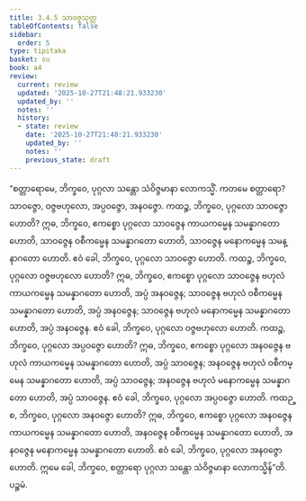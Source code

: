 ```yaml
---
title: 3.4.5 သာဝဇ္ဇသုတ္တ
tableOfContents: false
sidebar:
  order: 5
type: tipitaka
basket: su
book: a4
review:
  current: review
  updated: '2025-10-27T21:48:21.933230'
  updated_by: ''
  notes: ''
  history:
  - state: review
    date: '2025-10-27T21:48:21.933230'
    updated_by: ''
    notes: ''
    previous_state: draft
---
```



<ReviewStatus review={frontmatter.review} showDetails={true} />

<HypothesisAnnotation frontmatter={frontmatter} />

<DynamicBreadcrumb />

<Division number="135" book="a4" e="ch" v="15" p="452">

<Paragraph number="850" book="a4">
“စတ္တာရောမေ, ဘိက္ခဝေ, ပုဂ္ဂလာ သန္တော သံဝိဇ္ဇမာနာ လောကသ္မိံ. ကတမေ စတ္တာရော? သာဝဇ္ဇော, ဝဇ္ဇဗဟုလော, အပ္ပဝဇ္ဇော, အနဝဇ္ဇော.
</Paragraph>

<Paragraph number="851" book="a4">
ကထဉ္စ, ဘိက္ခဝေ, ပုဂ္ဂလော သာဝဇ္ဇော ဟောတိ? ဣဓ, ဘိက္ခဝေ, ဧကစ္စော ပုဂ္ဂလော သာဝဇ္ဇေန ကာယကမ္မေန သမန္နာဂတော ဟောတိ, သာဝဇ္ဇေန ဝစီကမ္မေန သမန္နာဂတော ဟောတိ, သာဝဇ္ဇေန မနောကမ္မေန သမန္နာဂတော ဟောတိ. ဧဝံ ခေါ, ဘိက္ခဝေ, ပုဂ္ဂလော သာဝဇ္ဇော ဟောတိ.
</Paragraph>

<Paragraph number="852" book="a4">
ကထဉ္စ, ဘိက္ခဝေ, ပုဂ္ဂလော ဝဇ္ဇဗဟုလော ဟောတိ? ဣဓ, ဘိက္ခဝေ, ဧကစ္စော ပုဂ္ဂလော သာဝဇ္ဇေန ဗဟုလံ ကာယကမ္မေန သမန္နာဂတော ဟောတိ, အပ္ပံ အနဝဇ္ဇေန; သာဝဇ္ဇေန ဗဟုလံ ဝစီကမ္မေန သမန္နာဂတော ဟောတိ, အပ္ပံ အနဝဇ္ဇေန; သာဝဇ္ဇေန ဗဟုလံ မနောကမ္မေန သမန္နာဂတော ဟောတိ, အပ္ပံ အနဝဇ္ဇေန. ဧဝံ ခေါ, ဘိက္ခဝေ, ပုဂ္ဂလော ဝဇ္ဇဗဟုလော ဟောတိ.
</Paragraph>

<Paragraph number="853" book="a4">
ကထဉ္စ, ဘိက္ခဝေ, ပုဂ္ဂလော အပ္ပဝဇ္ဇော ဟောတိ? ဣဓ, ဘိက္ခဝေ, ဧကစ္စော ပုဂ္ဂလော အနဝဇ္ဇေန ဗဟုလံ ကာယကမ္မေန သမန္နာဂတော ဟောတိ, အပ္ပံ သာဝဇ္ဇေန; အနဝဇ္ဇေန ဗဟုလံ ဝစီကမ္မေန သမန္နာဂတော ဟောတိ, အပ္ပံ သာဝဇ္ဇေန; အနဝဇ္ဇေန ဗဟုလံ မနောကမ္မေန သမန္နာဂတော ဟောတိ, အပ္ပံ သာဝဇ္ဇေန. ဧဝံ ခေါ, ဘိက္ခဝေ, ပုဂ္ဂလော အပ္ပဝဇ္ဇော ဟောတိ.
</Paragraph>

<Paragraph number="854" book="a4">
ကထဉ္စ, ဘိက္ခဝေ, ပုဂ္ဂလော အနဝဇ္ဇော ဟောတိ? ဣဓ, ဘိက္ခဝေ, ဧကစ္စော ပုဂ္ဂလော အနဝဇ္ဇေန ကာယကမ္မေန သမန္နာဂတော ဟောတိ, အနဝဇ္ဇေန ဝစီကမ္မေန သမန္နာဂတော ဟောတိ, အနဝဇ္ဇေန မနောကမ္မေန သမန္နာဂတော ဟောတိ. ဧဝံ ခေါ, ဘိက္ခဝေ, ပုဂ္ဂလော အနဝဇ္ဇော ဟောတိ. ဣမေ ခေါ, ဘိက္ခဝေ, စတ္တာရော ပုဂ္ဂလာ သန္တော သံဝိဇ္ဇမာနာ လောကသ္မိန်”တိ.

</Paragraph>
</Division>

<Paragraph number="855" type="center" book="a4">
ပဉ္စမံ.
</Paragraph>
